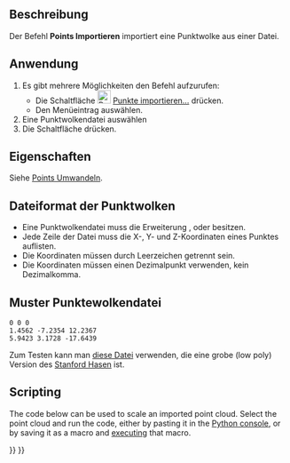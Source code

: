 <languages/>

{{Docnav/de
|
|[[Points_Export/de|Exportieren]]
|[[Points_Workbench/de|Points]]
|IconL=
|IconR=Points_Export.svg
|IconC=Workbench_Points.svg
}}

{{GuiCommand/de
|Name=Points Import
|Name/de=Points Importieren
|MenuLocation=Punkte → Punkte importieren...
|Workbenches=[[Points_Workbench/de|Points]]
|SeeAlso=[[Import_Export/de|Import Export]]
}}

<span id="Description"></span>
==Beschreibung==

Der Befehl '''Points Importieren''' importiert eine Punktwolke aus einer Datei.

<span id="Usage"></span>
==Anwendung==

# Es gibt mehrere Möglichkeiten den Befehl aufzurufen:
#* Die Schaltfläche [[Image:Points_Import.svg|24px]] [[Points_Import|Punkte importieren...]] drücken.
#* Den Menüeintrag {{MenuCommand|Punkte → [[Image:Points_Import.svg|16px]] Punkte importieren...}} auswählen.
# Eine Punktwolkendatei auswählen
# Die Schaltfläche {{Button|Öffnen}} drücken.

<span id="Properties"></span>
==Eigenschaften==

Siehe [[Points_Convert/de|Points Umwandeln]].

<span id="Point_cloud_file_format"></span>
==Dateiformat der Punktwolken==

* Eine Punktwolkendatei muss die Erweiterung {{FileName|.asc}}, {{FileName|.pcd}} oder {{FileName|.ply}} besitzen.
* Jede Zeile der Datei muss die X-, Y- und Z-Koordinaten eines Punktes auflisten.
* Die Koordinaten müssen durch Leerzeichen getrennt sein.
* Die Koordinaten müssen einen Dezimalpunkt verwenden, kein Dezimalkomma.

<span id="Sample_point_cloud_file"></span>
==Muster Punktewolkendatei==

 0 0 0
 1.4562 -7.2354 12.2367
 5.9423 3.1728 -17.6439

Zum Testen kann man [https://raw.githubusercontent.com/FreeCAD/Examples/master/Point_cloud_ExampleFiles/PointCloud-Data_Stanford-Bunny.asc diese Datei] verwenden, die eine grobe (low poly) Version des [http://graphics.stanford.edu/data/3Dscanrep/ Stanford Hasen] ist.

==Scripting==

The code below can be used to scale an imported point cloud. Select the point cloud and run the code, either by pasting it in the [[Python_console|Python console]], or by saving it as a macro and [[Std_DlgMacroExecute|executing]] that macro.

{{Code|code=
from PySide import QtWidgets
import FreeCAD as App
import FreeCADGui as Gui

def scale_points(obj, scale_x, scale_y, scale_z):
    mtx = App.Matrix()
    mtx.scale(scale_x, scale_y, scale_z)
    pts = obj.Points.copy()
    pts.transformGeometry(mtx)
    obj.Points = pts
    App.ActiveDocument.recompute()

if Gui.Selection.getSelection():
    obj = Gui.Selection.getSelection()[0]
    if obj.isDerivedFrom("Points::Feature"):
        scale, ok = QtWidgets.QInputDialog.getDouble(
            None,
            "Scale point cloud",
            "Scale:",
            value=1.0,
            decimals=6
        )
        if ok:
            scale_points(obj, scale, scale, scale)
}}


{{Docnav/de
|
|[[Points_Export/de|Exportieren]]
|[[Points_Workbench/de|Points]]
|IconL=
|IconR=Points_Export.svg
|IconC=Workbench_Points.svg
}}

{{Points Tools navi{{#translation:}}}}
{{Userdocnavi{{#translation:}}}}